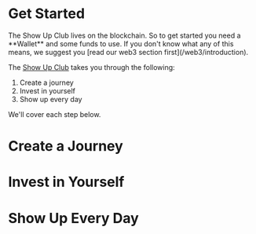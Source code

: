 
# Get Started

<Callout emoji="⚠️">
  The Show Up Club lives on the blockchain. So to get started you need a **Wallet** and some funds to use.
  If you don't know what any of this means, we suggest you [read our web3 section first](/web3/introduction).
</Callout>



The [Show Up Club](https://www.theshowup.club/) takes you through the following:

1) Create a journey
2) Invest in yourself
3) Show up every day

We'll cover each step below.

# Create a Journey

# Invest in Yourself

# Show Up Every Day
